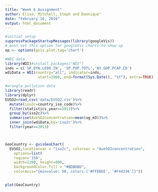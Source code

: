 ```yaml
---
title: "Week 6 Assignment"
author: Elise, Mitchell, Steph and Dannique"
date: "February 16, 2016"
output: html_document
---
```



```r

#initial setup
suppressPackageStartupMessages(library(googleVis))
# must set this option for googleVis charts to show up
op <- options(gvis.plot.tag='chart')

#WDI data
library(WDI)#install.packages("WDI")
inds = c('SP.DYN.LE00.IN', 'SP.POP.TOTL','NY.GDP.PCAP.CD')
wdiData = WDI(country="all", indicator=inds,
               start=1960, end=format(Sys.Date(), "%Y"), extra=TRUE)

#wrangle pollution data
library(readr)
library(dplyr)
EUSO2=read_csv('data/EUSO2.csv')%>%
  mutate(iso2c=country_iso_code)%>%
  filter(statistics_year==2013)%>%
  group_by(iso2c)%>%
  summarise(AveSO2concentration=mean(ug_m3))%>%
  inner_join(wdiData,by='iso2c')%>%
  filter(year==2013)



GeoCountry <- gvisGeoChart(
  EUSO2,locationvar = "iso2c", colorvar = "AveSO2concentration",
    options=list(
    region='150',
    width=1200, height=800,
    backgroundColor.fill = "#BDBDBD",
    colorAxis="{minvalue: 50, colors:['#FFEBEE', '#F44336']}"))
    

plot(GeoCountry)
```


